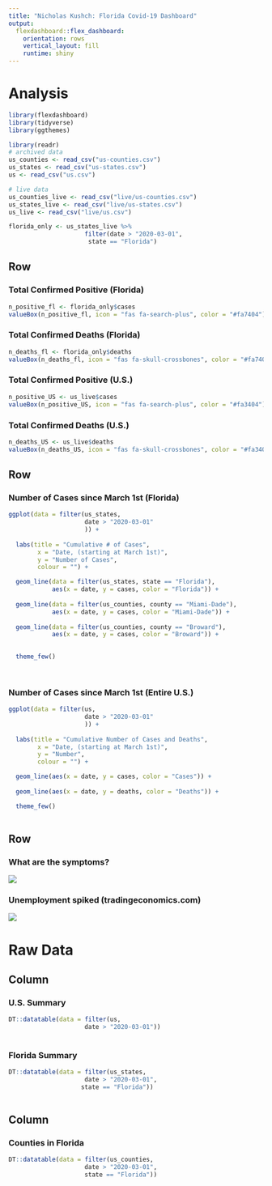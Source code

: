 ```yaml
---
title: "Nicholas Kushch: Florida Covid-19 Dashboard"
output: 
  flexdashboard::flex_dashboard:
    orientation: rows
    vertical_layout: fill
    runtime: shiny
---
```

Analysis
=======================================================================

```r
library(flexdashboard)
library(tidyverse)
library(ggthemes)

library(readr)
# archived data
us_counties <- read_csv("us-counties.csv")
us_states <- read_csv("us-states.csv")
us <- read_csv("us.csv")

# live data
us_counties_live <- read_csv("live/us-counties.csv")
us_states_live <- read_csv("live/us-states.csv")
us_live <- read_csv("live/us.csv")

florida_only <- us_states_live %>% 
                     filter(date > "2020-03-01",
                      state == "Florida")

```

Row
---------------------------------------------------------------------------------
### Total Confirmed Positive (Florida)

```r

n_positive_fl <- florida_only$cases
valueBox(n_positive_fl, icon = "fas fa-search-plus", color = "#fa7404")

```

### Total Confirmed Deaths (Florida)

```r

n_deaths_fl <- florida_only$deaths
valueBox(n_deaths_fl, icon = "fas fa-skull-crossbones", color = "#fa7408")

```

### Total Confirmed Positive (U.S.)

```r

n_positive_US <- us_live$cases
valueBox(n_positive_US, icon = "fas fa-search-plus", color = "#fa3404")

```

### Total Confirmed Deaths (U.S.)

```r

n_deaths_US <- us_live$deaths
valueBox(n_deaths_US, icon = "fas fa-skull-crossbones", color = "#fa3408")

```

Row {data-width=650}
-----------------------------------------------------------------------
### Number of Cases since March 1st (Florida)

```r

ggplot(data = filter(us_states,
                     date > "2020-03-01"
                     )) +
  
  labs(title = "Cumulative # of Cases",
        x = "Date, (starting at March 1st)",
        y = "Number of Cases",
        colour = "") +

  geom_line(data = filter(us_states, state == "Florida"),
            aes(x = date, y = cases, color = "Florida")) +
  
  geom_line(data = filter(us_counties, county == "Miami-Dade"),
            aes(x = date, y = cases, color = "Miami-Dade")) +
  
  geom_line(data = filter(us_counties, county == "Broward"),
            aes(x = date, y = cases, color = "Broward")) +
  

  theme_few()
   
  

```

### Number of Cases since March 1st (Entire U.S.)

```r

ggplot(data = filter(us,
                     date > "2020-03-01"
                     )) +
  
  labs(title = "Cumulative Number of Cases and Deaths",
        x = "Date, (starting at March 1st)",
        y = "Number",
        colour = "") +

  geom_line(aes(x = date, y = cases, color = "Cases")) +
  
  geom_line(aes(x = date, y = deaths, color = "Deaths")) +

  theme_few()
   

```

Row {data-width=650}
-----------------------------------------------------------------------

### What are the symptoms?

![](symptoms.jpg)

### Unemployment spiked (tradingeconomics.com)

![](unemployment.png)


Raw Data
=======================================================================

Column {data-width=650}
-----------------------------------------------------------------------

### U.S. Summary
```r

DT::datatable(data = filter(us,
                     date > "2020-03-01"))
  
```

### Florida Summary
```r

DT::datatable(data = filter(us_states,
                     date > "2020-03-01",
                    state == "Florida"))
  
```



Column {data-width=650}
-----------------------------------------------------------------------
### Counties in Florida

```r

DT::datatable(data = filter(us_counties,
                     date > "2020-03-01",
                     state == "Florida"))
  
```

